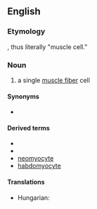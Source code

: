 ==English==
{{wikipedia}}

===Etymology===
{{confix|en|myo|cyte}}, thus literally "muscle cell."

===Noun===
{{en-noun}}

# {{lb|en|cytology}} a single [[muscle fiber]] cell

====Synonyms====
* {{l|en|muscle cell}}

====Derived terms====
* {{l|en|myocytic}}
* {{l|en|myocytoma}}
* [[neomyocyte]]
* [[habdomyocyte]]

====Translations====
{{trans-top|a single muscle fiber cell}}
* Hungarian: {{t|hu|izomsejt}}
{{trans-mid}}
{{trans-bottom}}